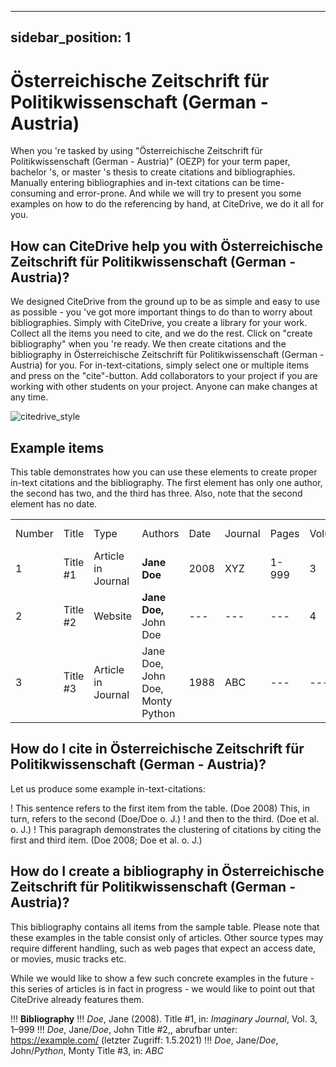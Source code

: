 
---
sidebar_position: 1
---

# Österreichische Zeitschrift für Politikwissenschaft (German - Austria)

When you 're tasked by using "Österreichische Zeitschrift für Politikwissenschaft (German - Austria)" (OEZP) for your term paper, bachelor 's, or master 's thesis to create citations and bibliographies.
Manually entering bibliographies and in-text citations can be time-consuming and error-prone. And while we will try to present you some examples on how to do the referencing by hand, at CiteDrive, we do it all for you.

<!---
## About  Österreichische Zeitschrift für Politikwissenschaft (German - Austria)

* Title: Österreichische Zeitschrift für Politikwissenschaft (German - Austria)
* Short Title (Id): OEZP)
* Authors: Österreichische Zeitschrift für Politikwissenschaft (German - Austria)
* Download: Österreichische Zeitschrift für Politikwissenschaft (German - Austria)
 --->

## How can CiteDrive help you with Österreichische Zeitschrift für Politikwissenschaft (German - Austria)?

We designed CiteDrive from the ground up to be as simple and easy to use as possible - you 've got more important things to do than to worry about bibliographies. Simply with CiteDrive, you create a library for your work. Collect all the items you need to cite, and we do the rest. Click on "create bibliography" when you 're ready. We then create citations and the bibliography in Österreichische Zeitschrift für Politikwissenschaft (German - Austria) for you. For in-text-citations, simply select one or multiple items and press on the "cite"-button. Add collaborators to your project if you are working with other students on your project. Anyone can make changes at any time.


![citedrive_style](images/osterreichische-zeitschrift-fur-politikwissenschaft-german--austria.svg "Choose Österreichische Zeitschrift für Politikwissenschaft (German - Austria) in the CiteDrive App")


## Example items

This table demonstrates how you can use these elements to create proper in-text citations and the bibliography. The first element has only one author, the second has two, and the third has three. Also, note that the second element has no date.


<table>
  <tr>
   <td>Number
   </td>
   <td>Title
   </td>
   <td>Type
   </td>
   <td>Authors
   </td>
   <td>Date
   </td>
   <td>Journal
   </td>
   <td>Pages
   </td>
   <td>Volume
   </td>
   <td>Issue
   </td>
   <td>Access Date
   </td>
  </tr>
  <tr>
   <td>1
   </td>
   <td>Title #1
   </td>
   <td>Article in Journal
   </td>
   <td><strong>Jane Doe</strong>
   </td>
   <td>2008
   </td>
   <td>XYZ
   </td>
   <td>1-999
   </td>
   <td>3
   </td>
   <td>2
   </td>
   <td>--
   </td>
  </tr>
  <tr>
   <td>
2
   </td>
   <td>Title #2
   </td>
   <td>Website
   </td>
   <td><strong>Jane Doe, </strong>John Doe
   </td>
   <td>---
   </td>
   <td>---
   </td>
   <td>---
   </td>
   <td>4
   </td>
   <td>---
   </td>
   <td>2020-05-01
   </td>
  </tr>
  <tr>
   <td>3
   </td>
   <td>Title #3
   </td>
   <td>Article in Journal
   </td>
   <td>Jane Doe, John Doe, Monty Python
   </td>
   <td>1988
   </td>
   <td>ABC
   </td>
   <td>---
   </td>
   <td>---
   </td>
   <td>16
   </td>
   <td>---
   </td>
  </tr>
</table>



## How do I cite in  Österreichische Zeitschrift für Politikwissenschaft (German - Austria)?

Let us produce some example in-text-citations:

! This sentence refers to the first item from the table. (Doe 2008) This, in turn, refers to the second (Doe/Doe o. J.)
! and then to the third.  (Doe et al. o. J.)
! This paragraph demonstrates the clustering of citations by citing the first and third item. (Doe 2008; Doe et al. o. J.)



## How do I create a bibliography in Österreichische Zeitschrift für Politikwissenschaft (German - Austria)?

This bibliography contains all items from the sample table. Please note that these examples in the table consist only of articles. Other source types may require different handling, such as web pages that expect an access date, or movies, music tracks etc.

While we would like to show a few such concrete examples in the future - this series of articles is in fact in progress - we would like to point out that CiteDrive already features them.


!!! **Bibliography**
!!! <i>Doe</i>, Jane (2008). Title #1, in: <i>Imaginary Journal</i>, Vol. 3, 1–999
!!! <i>Doe</i>, Jane/<i>Doe</i>, John  Title #2,, abrufbar unter: https://example.com/ (letzter Zugriff: 1.5.2021)
!!! <i>Doe</i>, Jane/<i>Doe</i>, John/<i>Python</i>, Monty Title #3, in: <i>ABC</i>


```
        